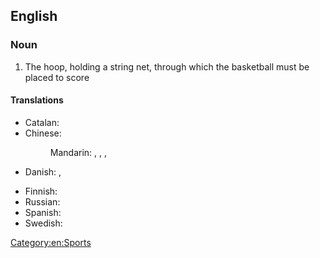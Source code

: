 ==English==

===Noun===
{{en-noun|head=[[basketball]] [[hoop]]}}

# {{label|en|basketball}} The hoop, holding a string net, through which the basketball must be placed to score

====Translations====
{{trans-top|a hoop use in basketball}}
* Catalan: {{t+|ca|cèrcol|m}}
* Chinese:
*: Mandarin: {{t|cmn|籃球框|sc=Hani}}, {{t|cmn|篮球框|tr=lánqiú kuàng|sc=Hani}}, {{t|cmn|籃框|sc=Hani}}, {{t|cmn|篮框|tr=lánkuàng|sc=Hani}}
* Danish: {{t|da|basketballkurv|c}}, {{t|da|basketkurv|c}}
{{trans-mid}}
* Finnish: {{t|fi|koripallorengas}}
* Russian: {{t|ru|баскетбо́льное кольцо́|n}}
* Spanish: {{t|es|aro de baloncesto|m}}
* Swedish: {{t|sv|basketkorg|c}}
{{trans-bottom}}

[[Category:en:Sports]]
